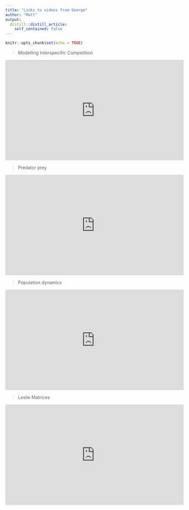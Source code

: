 ```yaml
---
title: "Links to videos from George"
author: "Matt"
output:
  distill::distill_article:
    self_contained: false
---
```


```r
knitr::opts_chunk$set(echo = TRUE)
```

> Modelling Interspecific Competition 

<iframe width="560" height="315" src="https://www.youtube.com/embed/obasfCufOr0" frameborder="0" allow="accelerometer; autoplay; encrypted-media; gyroscope; picture-in-picture" allowfullscreen></iframe>

> Predator prey

<iframe width="560" height="315" src="https://www.youtube.com/embed/bgsZy2HAZVM" frameborder="0" allow="accelerometer; autoplay; encrypted-media; gyroscope; picture-in-picture" allowfullscreen></iframe>

> Population dynamics

<iframe width="560" height="315" src="https://www.youtube.com/embed/2rWr2QlQm4k" frameborder="0" allow="accelerometer; autoplay; encrypted-media; gyroscope; picture-in-picture" allowfullscreen></iframe>

> Leslie Matrices

<iframe width="560" height="315" src="https://www.youtube.com/embed/HSiY3CFUREM" frameborder="0" allow="accelerometer; autoplay; encrypted-media; gyroscope; picture-in-picture" allowfullscreen></iframe>


